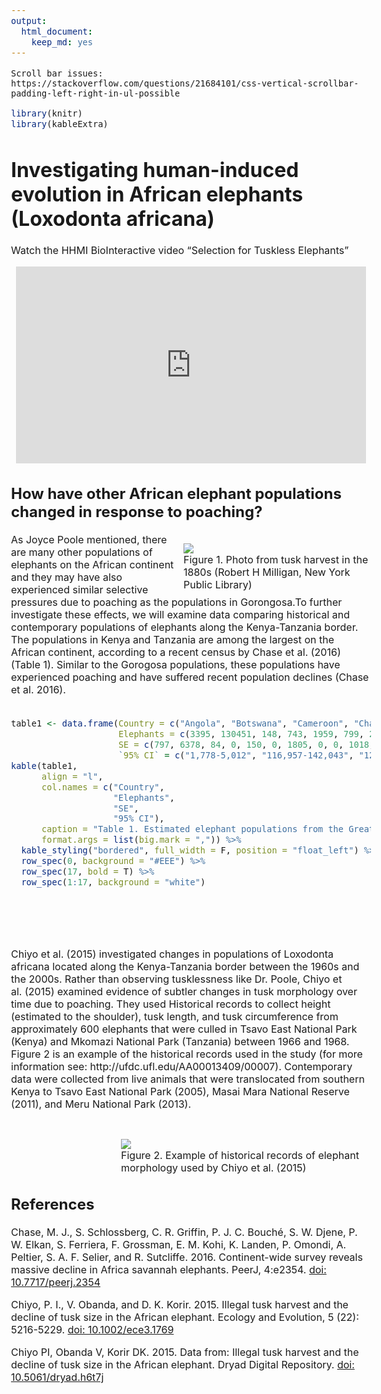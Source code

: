 ```yaml
---
output: 
  html_document: 
    keep_md: yes
---
```


```{eval=FALSE, echo = FALSE}
Scroll bar issues:
https://stackoverflow.com/questions/21684101/css-vertical-scrollbar-padding-left-right-in-ul-possible
```

<style type="text/css">
body, td {
   font-size: 16px;
}
</style>

```r
library(knitr)
library(kableExtra)
```

# Investigating human-induced evolution in African elephants (Loxodonta africana)

Watch the HHMI BioInteractive video "Selection for Tuskless Elephants"

<iframe width="560" height="315" style="display: block; margin-left: auto; margin-right: auto;" src="https://www.youtube.com/embed/IxJDUrDH9v4" frameborder="0" allow="accelerometer; autoplay; encrypted-media; gyroscope; picture-in-picture" allowfullscreen></iframe>
 
## How have other African elephant populations changed in response to poaching?

<div style="float: right; width: 300px; margin-left: 10px;">
<img src="Figure1.png"><br>
<span style="float: right">Figure 1. Photo from tusk harvest in the 1880s (Robert H Milligan, New York Public Library)</span>
</div>
As Joyce Poole mentioned, there are many other populations of elephants on the African continent and they may have also experienced similar selective pressures due to poaching as the populations in Gorongosa.To further investigate these effects, we will examine data comparing historical and contemporary populations of elephants along the Kenya-Tanzania border. The populations in Kenya and Tanzania are among the largest on the African continent, according to a recent census by Chase et al. (2016) (Table 1). Similar to the Gorogosa populations, these populations have experienced poaching and have suffered recent population declines (Chase et al. 2016).<br><br>
```r
table1 <- data.frame(Country = c("Angola", "Botswana", "Cameroon", "Chad", "DR Congo", "Ethiopia", "Kenya", "Malawi", "Mali", "Mozambique", "South Africa", "Tanzania", "Uganda", "W. Africa", "Zambia", "Zimbabwe", "TOTAL"), 
                     Elephants = c(3395, 130451, 148, 743, 1959, 799, 25959, 817, 253, 9605, 17433, 42871, 4864, 8911, 21759, 82304, 352271),
                     SE = c(797, 6378, 84, 0, 150, 0, 1805, 0, 0, 1018, 0, 3102, 1031, 1299, 2310, 4382, 9085),
                     `95% CI` = c("1,778-5,012", "116,957-142,043", "12-313", "", "1,773-2,254", "", "22,421-29,497", "", "", "7,610-11,600", "", "36,792-48,950", "2,843-6,885", "6,366-11,457", "17,232-26,286", "73,715-90,893", "334,464-370,078"))
kable(table1,
      align = "l",
      col.names = c("Country",
                    "Elephants",
                    "SE",
                    "95% CI"),
      caption = "Table 1. Estimated elephant populations from the Great Elephant Census (GEC)",
      format.args = list(big.mark = ",")) %>%
  kable_styling("bordered", full_width = F, position = "float_left") %>%
  row_spec(0, background = "#EEE") %>%
  row_spec(17, bold = T) %>%
  row_spec(1:17, background = "white")
```
<br><br><br><br>
Chiyo et al. (2015) investigated changes in populations of Loxodonta africana located along the Kenya-Tanzania border between the 1960s and the 2000s.    Rather than observing tusklessness like Dr. Poole, Chiyo et al. (2015) examined evidence of subtler changes in tusk morphology over time due to poaching.  They used Historical records to collect height (estimated to the shoulder), tusk length, and tusk circumference from approximately 600 elephants that were culled in Tsavo East National Park (Kenya) and Mkomazi National Park (Tanzania) between 1966 and 1968.  Figure 2 is an example of the historical records used in the study (for more information see: http://ufdc.ufl.edu/AA00013409/00007).  Contemporary data were collected from live animals that were translocated from southern Kenya to Tsavo East National Park (2005), Masai Mara National Reserve (2011), and Meru National Park (2013).<br><br>
<div style="float: right; width: 400px; margin-left: 10px; margin-top: 10px;">
<img src="Figure2.png"><br>
<span style="float: right">Figure 2. Example of historical records of elephant morphology used by Chiyo <emph>et al.</emph> (2015)</span>
</div>
<div style="clear:both;"></div>

## References

Chase, M. J., S. Schlossberg, C. R. Griffin, P. J. C. Bouché, S. W. Djene, P. W. Elkan, S. Ferriera, F. Grossman, E. M. Kohi, K. Landen, P. Omondi, A. Peltier, S. A. F. Selier, and R. Sutcliffe.  2016. Continent-wide survey reveals massive decline in Africa savannah elephants.  PeerJ, 4:e2354. [doi: 10.7717/peerj.2354](https://doi.org/10.7717/peerj.2354)

Chiyo, P. I., V. Obanda, and D. K. Korir. 2015. Illegal tusk harvest and the decline of tusk size in the African elephant.  Ecology and Evolution, 5 (22): 5216-5229. [doi: 10.1002/ece3.1769](https://doi.org/10.1002/ece3.1769)

Chiyo PI, Obanda V, Korir DK. 2015. Data from: Illegal tusk harvest and the decline of tusk size in the African elephant. Dryad Digital Repository. [doi: 10.5061/dryad.h6t7j](https://doi.org/10.5061/dryad.h6t7j)
